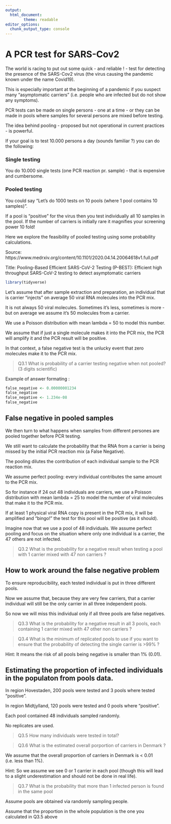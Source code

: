 ```yaml
---
output:
  html_document:
        theme: readable
editor_options: 
  chunk_output_type: console
---
```


# A PCR test for SARS-Cov2

The world is racing to put out some quick - and reliable ! -  test for detecting the presence of the SARS-Cov2 virus (the virus causing the pandemic known under the name Covid19). 

This is especially important at the beginning of a pandemic if you suspect many "asymptomatic carriers" (i.e. people who are infected but do not show any symptoms).

PCR tests can be made on single persons - one at a time - or they can be made in pools where samples for several persons are mixed before testing.

The idea behind pooling - proposed but not operational in current practices - is powerful.

If your goal is to test 10.000 persons a day (sounds familiar ?) you can do the following:

### Single testing 

You do 10.000 single tests (one PCR reaction pr. sample) - that is expensive and cumbersome.

### Pooled testing

You could say "Let's do 1000 tests on 10 pools (where 1 pool contains 10 samples)".

If a pool is "positive" for the virus then you test individually all 10 samples in the pool. If the number of carriers is initially rare it magnifies your screening power 10 fold!

Here we explore the feasibility of pooled testing using some probability calculations.

Source: https://www.medrxiv.org/content/10.1101/2020.04.14.20064618v1.full.pdf

Title: Pooling-Based Efficient SARS-CoV-2 Testing (P-BEST): Efficient high throughput SARS-CoV-2 testing to detect asymptomatic carriers

```r

library(tidyverse)

```

Let's assume that after sample extraction and preparation, an individual that is carrier "injects" on average 50 viral RNA molecules into the PCR mix.

It is not always 50 viral molecules. Sometimes it's less, sometimes is more - but on average we assume it's 50 molecules from a carrier.

We use a Poisson distribution with mean lambda = 50 to model this number.

We assume that if just a single molecule makes it into the PCR mix, the PCR will amplify it and the PCR result will be positive.

In that context, a false negative test is the unlucky event that zero molecules make it to the PCR mix.

>Q3.1 What is probability of a carrier testing negative when not pooled? (3 digits scientific)

Example of answer formating :

```r
false_negative <- 0.00000001234
false_negative
false_negative <- 1.234e-08
false_negative
```


## False negative in pooled samples

We then turn to what happens when samples from different persones are pooled together before PCR testing.

We still want to calculate the probability that the RNA from a carrier is being missed by the initial PCR reaction mix (a False Negative).

The pooling dilutes the contribution of each individual sample to the PCR reaction mix.

We assume perfect pooling: every individual contributes the same amount to the PCR mix. 

So for instance if 24 out 48 individuals are carriers, we use a Poisson distribution with mean lambda = 25 to model the number of viral molecules that make it to the PCR mix.

If at least 1 physical viral RNA copy is present in the PCR mix, it will be amplified and "bingo!" the test for this pool will be positive (as it should). 

Imagine now that we use a pool of 48 individuals. We assume perfect pooling and focus on the situation where only one individual is a carrier, the 47 others are not infected.

>Q3.2 What is the probability for a negative result when testing a pool with 1 carrier mixed with 47 non carriers ?


## How to work around the false negative problem

To ensure reproducibility, each tested individual is put in three different pools.

Now we assume that, because they are very few carriers, that a carrier individual will still be the only carrier in all three independent pools.

So now we will miss this individual only if all three pools are false negatives. 

>Q3.3 What is the probability for a negative result in all 3 pools, each containing  1 carrier mixed with 47 other non carriers ?


>Q3.4 What is the minimum of replicated pools to use if you want to ensure that the probability of detecting the single carrier is >99% ?

Hint: It means the risk of all pools being negative is smaller than 1% (0.01).


## Estimating the  proportion of infected individuals in the populaton from pools data.

In region Hovestaden, 200 pools were tested and 3 pools where tested "positive".

In region Midtjylland, 120 pools were tested and 0 pools where "positive". 

Each pool contained 48 individuals sampled randomly. 

No replicates are used.

>Q3.5 How many individuals were tested in total?


>Q3.6 What is the estimated overall porportion of carriers in Denmark ? 

We assume that the overall proportion of carriers in Denmark is < 0.01 (i.e. less than 1%).

Hint: So we assume we see 0 or 1 carrier in each pool (though this will lead to a slight underestimation and should not be done in real life).



>Q3.7 What is the probability that more than 1 infected person is found in the same pool

Assume pools are obtained via randomly sampling people.

Assume that the proportion in the whole population is the one you calculated in Q3.5 above 





